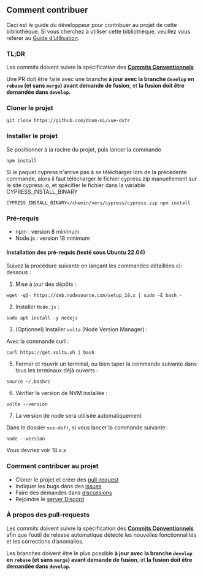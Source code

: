 
<Meta title="Docs/3. Guide du développeur" />

## Comment contribuer

Ceci est le guide du développeur pour contribuer au projet de cette bibliothèque.
Si vous cherchez à utiliser cette bibliothèque, veuillez vous référer au
[Guide d’utilisation](?path=/story/docs-guide-d-utilisation--page).

### TL;DR
Les commits doivent suivre la spécification des **[Commits Conventionnels](https://www.conventionalcommits.org/fr/v1.0.0/)**

Une PR doit être faite avec une branche **à jour avec la branche `develop` en `rebase` (et sans `merge`) avant demande de fusion**,
et **la fusion doit être demandée dans `develop`.**

### Cloner le projet

```shell
git clone https://github.com/dnum-mi/vue-dsfr
```

### Installer le projet

Se positionner à la racine du projet, puis lancer la commande
```shell
npm install
```

Si le paquet cypress n'arrive pas à se télécharger lors de la précédente commande, alors il faut télécharger le fichier cypress.zip manuellement sur le site cypress.io, et spécifier le fichier dans la variable CYPRESS_INSTALL_BINARY
```shell
CYPRESS_INSTALL_BINARY=/chemin/vers/cypress/cypress.zip npm install
```

### Pré-requis

- npm : version 8 minimum
- Node.js : version 18 minimum

#### Installation des pré-requis (testé sous Ubuntu 22.04)

Suivez la procédure suivante en lançant les commandes détaillées ci-dessous :

1. Mise à jour des dépôts :

```shell
wget -qO- https://deb.nodesource.com/setup_18.x | sudo -E bash -
```

2. Installer `Node.js` :

```shell
sudo apt install -y nodejs
```

3. (Optionnel) Installer `volta` (Node Version Manager) :

Avec la commande curl :

```shell
curl https://get.volta.sh | bash
```

5. Fermer et rouvrir un terminal, ou bien taper la commande suivante dans tous les terminaux déjà ouverts :

```shell
source ~/.bashrc
```

6. Vérifier la version de NVM installée :

```shell
volta --version
```

7. La version de node sera utilisée automatiquement

Dans le dossier `vue-dsfr`, si vous lancer la commande suivante :

```shell
node --version
```

Vous devriez voir 18.x.x

### Comment contribuer au projet

- Cloner le projet et créer des [pull-request](https://docs.github.com/en/github/collaborating-with-pull-requests/proposing-changes-to-your-work-with-pull-requests/about-pull-requests)
- Indiquer les bugs dans des [issues](https://github.com/dnum-mi/vue-dsfr/issues)
- Faire des demandes dans [discussions](https://github.com/dnum-mi/vue-dsfr/discussions)
- Rejoindre le [server Discord](https://discord.gg/jbBJ9769ZZ)

### À propos des pull-requests

Les commits doivent suivre la spécification des **[Commits Conventionnels](https://www.conventionalcommits.org/fr/v1.0.0/)** afin que
l’outil de release automatique détecte les nouvelles fonctionnalités et les corrections d’anomalies.

Les branches doivent être le plus possible **à jour avec la branche `develop` en `rebase` (et sans `merge`) avant demande de fusion**,
et **la fusion doit être demandée dans `develop`.**
